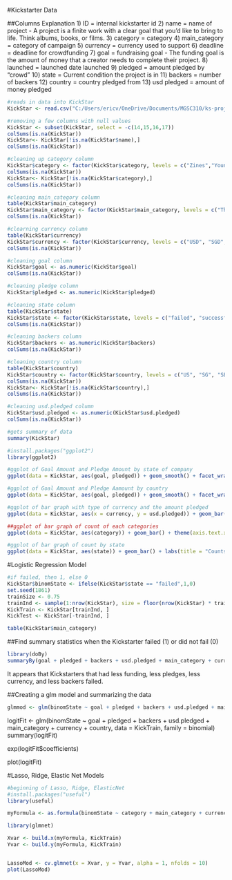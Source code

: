 #Kickstarter Data

##Columns Explanation
1) ID = internal kickstarter id
2) name = name of project - A project is a finite work with a clear goal that you’d like to bring to life. Think albums, books, or films.
3) category = category
4) main_category = category of campaign
5) currency = currency used to support
6) deadline = deadline for crowdfunding
7) goal = fundraising goal - The funding goal is the amount of money that a creator needs to complete their project.
8) launched = launched date launched
9) pledged = amount pledged by "crowd"
10) state = Current condition the project is in
11) backers = number of backers
12) country = country pledged from
13) usd pledged = amount of money pledged

```r
#reads in data into KickStar
KickStar <- read.csv("C:/Users/ericv/OneDrive/Documents/MGSC310/ks-projects-201612.csv")

#removing a few columns with null values
KickStar <- subset(KickStar, select = -c(14,15,16,17))
colSums(is.na(KickStar))
KickStar<- KickStar[!is.na(KickStar$name),]
colSums(is.na(KickStar))

#cleaning up category column
KickStar$category <- factor(KickStar$category, levels = c("Zines","Young Adult", "World Music", "Workshops" ,"Woodworking", "Webseries", "Webcomics", "Web","Weaving", "Wearables", "Video Games", "Video Art", "Video", "Vegan", "Typography", "Translations", "Thrillers", "Theater", "Textiles", "Television", "Technology", "Taxidermy", "Tabletop Games", "Stationery", "Spaces", "Space Exploration", "Sound", "Software", "Small Batch", "Shorts", "Sculpture", "Science Fiction", "Romance", "Rock", "Robots", "Restaurants", "Residencies", "Ready-to-wear", "Radio & Podcasts", "R&B", "Quilts", "Puzzles", "Punk", "Publishing", "Public Art", "Product Design", "Printing", "Print", "Pottery", "Pop", "Poetry", "Plays", "Playing Cards", "Places", "Photography", "Photobooks", "Photo", "Pet Fashion", "Periodicals", "Performances", "Performance Art", "People", "Painting", "Nonfiction", "Nature", "Narrative Film", "Musical", "Music Videos", "Music", "Movie Theaters", "Mobile Games", "Mixed Media", "Metal", "Makerspaces", "Live Games", "Literary Journals", "Letterpress", "Latin", "Knitting", "Kids", "Journalism", "Jewelry", "Jazz", "Interactive Design", "Installations", "Indie Rock", "Immersive", "Illustration", "Horror", "Hip-Hop", "Hardware", "Graphic Novels", "Graphic Design", "Glass", "Gaming Hardware", "Games", "Gadgets", "Footwear", "Food Trucks", "Food", "Flight", "Fine Art", "Film & Video", "Fiction", "Festivals", "Fashion", "Farms", "Farmer's Markets", "Fantasy", "Family", "Faith", "Fabrication Tools", "Experimental", "Events", "Embroidery", "Electronic Music", "Drinks", "Drama", "Documentary", "DIY Electronics", "DIY", "Digital Art", "Design", "Dance", "Crochet", "Crafts", "Couture", "Country & Folk", "Cookbooks", "Conceptual Art", "Community Gardens", "Comics", "Comic Books", "Comedy", "Classical Music", "Civic Design", "Chiptune", "Childrenswear", "Children's Books", "Ceramics", "Candles", "Camera Equipment", "Calendars", "Blues", "Bacon", "Audio", "Art Books", "Art", "Architecture", "Apps", "Apparel", "Anthologies", "Animation", "Animals", "Action", "Accessories", "Academic", "3D Printing"))
colSums(is.na(KickStar))
KickStar<- KickStar[!is.na(KickStar$category),]
colSums(is.na(KickStar))

#cleaning main_category column
table(KickStar$main_category)
KickStar$main_category <- factor(KickStar$main_category, levels = c("Theater", "Technology", "Publishing", "Photography", "Music", "Journalism", "Games", "Food", "Film & Video", "Fashion", "Design", "Dance", "Crafts", "Comics", "Art"))
colSums(is.na(KickStar))

#clearning currency column
table(KickStar$currency)
KickStar$currency <- factor(KickStar$currency, levels = c("USD", "SGD", "SEK", "NZD", "NOK", "MXN", "HKD", "GBP", "EUR", "DKK", "CHF", "CAD", "AUD"))
colSums(is.na(KickStar))

#cleaning goal column
KickStar$goal <- as.numeric(KickStar$goal)
colSums(is.na(KickStar))

#cleaning pledge column
KickStar$pledged <- as.numeric(KickStar$pledged)

#cleaning state column
table(KickStar$state)
KickStar$state <- factor(KickStar$state, levels = c("failed", "successful", "canceled", "live", "undefined", "suspended"))
colSums(is.na(KickStar))

#cleaning backers column
KickStar$backers <- as.numeric(KickStar$backers)
colSums(is.na(KickStar))

#cleaning country column
table(KickStar$country)
KickStar$country <- factor(KickStar$country, levels = c("US", "SG", "SE", "NZ", "NO", "NL", "MX", "LU", "IT", "IE", "HK", "GB", "FR", "ES", "DK", "DE", "CH", "CA", "BE", "AU", "AT"))
colSums(is.na(KickStar))
KickStar<- KickStar[!is.na(KickStar$country),]
colSums(is.na(KickStar))

#cleaning usd.pledged column
KickStar$usd.pledged <- as.numeric(KickStar$usd.pledged)
colSums(is.na(KickStar))

#gets summary of data
summary(KickStar)
```



```r
#install.packages("ggplot2")
library(ggplot2)

#ggplot of Goal Amount and Pledge Amount by state of company
ggplot(data = KickStar, aes(goal, pledged)) + geom_smooth() + facet_wrap(~state) + labs(title = "Smooth Plot of Goal vs Pledge Amount by State of Company") + labs(x = "Goal Amount", y = "Pledge Amount")

#ggplot of Goal Amount and Pledge Aamount by country
ggplot(data = KickStar, aes(goal, pledged)) + geom_smooth() + facet_wrap(~country) + labs(title = "Smooth Plot of Goal vs Pledge Amount by Country") + labs(x = "Goal Amount", y = "Pledge Amount")

#ggplot of bar graph with type of currency and the amount pledged 
ggplot(data = KickStar, aes(x = currency, y = usd.pledged)) + geom_bar(stat = "identity") + labs(x = "Type of Currency", y = "Amount of $ Pledged") + labs(title = "Amount Pledged by Currency")

##ggplot of bar graph of count of each categories
ggplot(data = KickStar, aes(category)) + geom_bar() + theme(axis.text.x = element_text(angle = 90, hjust = 1)) + labs(title = "Count of Categories", x = "Categories", y = "Count")

#ggplot of bar graph of count by state 
ggplot(data = KickStar, aes(state)) + geom_bar() + labs(title = "Counts per State")
```



#Logistic Regression Model


```r
#if failed, then 1, else 0
KickStar$binomState <- ifelse(KickStar$state == "failed",1,0)
set.seed(1861)
trainSize <- 0.75
trainInd <- sample(1:nrow(KickStar), size = floor(nrow(KickStar) * trainSize))
KickTrain <- KickStar[trainInd, ]
KickTest <- KickStar[-trainInd, ]
```

```r
table(KickStar$main_category)
```


##Find summary statistics when the Kickstarter failed (1) or did not fail (0)
```r
library(doBy)
summaryBy(goal + pledged + backers + usd.pledged + main_category + currency + country ~ binomState, data = KickTrain, fun = c(mean,sd))
```
It appears that Kickstarters that had less funding, less pledges, less currency, and less backers failed.

##Creating a glm model and summarizing the data
```r
glmmod <- glm(binomState ~ goal + pledged + backers + usd.pledged + main_category + currency + country, data = KickTrain, family = binomial)
```

logitFit <- glm(binomState ~ goal + pledged + backers + usd.pledged + main_category + currency + country, data = KickTrain, family = binomial)
summary(logitFit)

exp(logitFit$coefficients)

plot(logitFit)



#Lasso, Ridge, Elastic Net Models

```r
#beginning of Lasso, Ridge, ElasticNet
#install.packages("useful")
library(useful)

myFormula <- as.formula(binomState ~ category + main_category + currency + goal + pledged + backers + country + usd.pledged)

library(glmnet)

Xvar <- build.x(myFormula, KickTrain) 
Yvar <- build.y(myFormula, KickTrain)


LassoMod <- cv.glmnet(x = Xvar, y = Yvar, alpha = 1, nfolds = 10)
plot(LassoMod)
```






